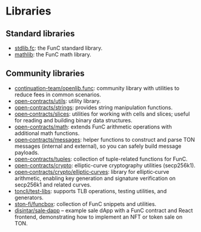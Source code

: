 
# Libraries

## Standard libraries

 - [stdlib.fc](/v3/documentation/smart-contracts/func/docs/stdlib): the FunC standard library.
 - [mathlib](https://github.com/ton-blockchain/ton/blob/master/crypto/smartcont/mathlib.fc): the FunC math library.
 
## Community libraries

 - [continuation-team/openlib.func](https://github.com/continuation-team/openlib.func/): community library with utilities to reduce fees in common scenarios.
 - [open-contracts/utils](https://github.com/TonoxDeFi/open-contracts/tree/main/contracts/utils/): utility library.
 - [open-contracts/strings](https://github.com/TonoxDeFi/open-contracts/tree/main/contracts/strings/): provides string manipulation functions.
 - [open‑contracts/slices](https://github.com/TonoxDeFi/open-contracts/tree/main/contracts/slices): utilities for working with cells and slices; useful for reading and building binary data structures.
 - [open-contracts/math](https://github.com/TonoxDeFi/open-contracts/tree/main/contracts/math/): extends FunC arithmetic operations with additional math functions.
 - [open‑contracts/messages](https://github.com/TonoxDeFi/open-contracts/tree/main/contracts/messages): helper functions to construct and parse TON messages (internal and external), so you can safely build message payloads.
 - [open-contracts/tuples](https://github.com/TonoxDeFi/open-contracts/tree/main/contracts/tuples/): collection of tuple-related functions for FunC.
 - [open-contracts/crypto](https://github.com/TonoxDeFi/open-contracts/tree/main/contracts/crypto/): elliptic-curve cryptography utilities (secp256k1).
 - [open‑contracts/crypto/elliptic‑curves](https://github.com/TonoxDeFi/open-contracts/tree/main/contracts/crypto/elliptic-curves): library for elliptic‑curve arithmetic, enabling key generation and signature verification on secp256k1 and related curves.
 - [toncli/test-libs](https://github.com/disintar/toncli/tree/master/src/toncli/lib/test-libs/): supports TLB operations, testing utilities, and generators.
 - [ston-fi/funcbox](https://github.com/ston-fi/funcbox/): collection of FunC snippets and utilities.
 - [disintar/sale‑dapp](https://github.com/disintar/sale-dapp/tree/master/func) – example sale dApp with a FunC contract and React frontend, demonstrating how to implement an NFT or token sale on TON.


<Feedback />
